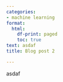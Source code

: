 ```yaml
---
categories:
- machine learning
format:
  html:
    df-print: paged
    toc: true
text: asdaf
title: Blog post 2

---
```

asdaf
